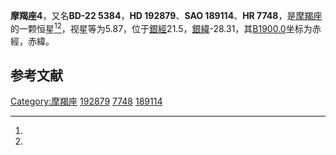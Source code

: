 {{Starbox begin
| name = 摩羯座4
}}
{{Starbox observe
| epoch = [[J2000.0|J2000.0]]
| constell = [[摩羯座|摩羯座]]<ref name=SIMBAD>{{cite web
 | url=http://simbad.u-strasbg.fr/simbad/sim-id?Ident=HR+7748
 | title=Pulsating variable Star
 | publisher=Centre de Données astronomiques de Strasbourg
 | work=SIMBAD
 | accessdate=2012-07-13
 | archive-date=2019-07-17
 | archive-url=https://web.archive.org/web/20190717151344/http://simbad.u-strasbg.fr/simbad/sim-id?Ident=HR+7748
 | dead-url=no
 }}</ref><ref name=DATA>{{cite web
 | url=http://vizier.u-strasbg.fr/viz-bin/VizieR-5?-out.add=.&-source=5050&-corr=PK=HR&-out.max=9999&HR=7748
 | title=VizieR Detailed Page
 | accessdate=2012-07-13
 | archive-date=2019-07-15
 | archive-url=https://web.archive.org/web/20190715165844/http://vizier.u-strasbg.fr/viz-bin/VizieR-5?-out.add=.&-source=5050&-corr=PK=HR&-out.max=9999&HR=7748
 | dead-url=no
 }}</ref>
| 星官 = 
| ra = {{RA|20|18|1.4}}<ref name=SIMBAD /><ref name=DATA />
| dec = {{DEC|-21|48|36}}<ref name=SIMBAD /><ref name=DATA />
| appmag_v = 5.87<ref name=SIMBAD /><ref name=DATA />
}}
{{Starbox character
| class = K0III<ref name=SIMBAD /><ref name=DATA />
| b-v = 1<ref name=SIMBAD /><ref name=DATA />
| u-b = <ref name=SIMBAD /><ref name=DATA />
| r-i = <ref name=SIMBAD /><ref name=DATA />
| variable = 
}}
{{Starbox astrometry
| radial_v = 
| prop_mo_ra = -18
| parallax = 0.04
| p_error = 
}}
{{Starbox catalog
| names =BD-22 5384，[[SAO星表|SAO]] 189114，[[HD星表|HD]] 192879，[[HR星表|HR]] 7748}}
{{Starbox reference |Simbad=HR+7748}}
{{Starbox end}}

'''摩羯座4'''，又名'''BD-22 5384'''，'''HD 192879'''、'''SAO 189114'''、'''HR 7748'''，是[[摩羯座|摩羯座]]的一颗恒星<ref name=SIMBAD /><ref name=DATA />，视星等为5.87，位于[[銀道座標系|銀經]]21.5，[[銀道座標系|銀緯]]-28.31，其[[B1900.0|B1900.0]]坐标为赤經{{RA|20|12|8.9}}，赤緯{{DEC|-22|-28.31|8}}。

== 参考文献 ==
{{reflist}}

{{star-stub}}

{{摩羯座恒星}}
{{星官|牛宿|6|14}}
[[Category:摩羯座|Category:摩羯座]]
[[Category:HD和HDE天體|192879]]
[[Category:HR天體|7748]]
[[Category:SAO天體|189114]]